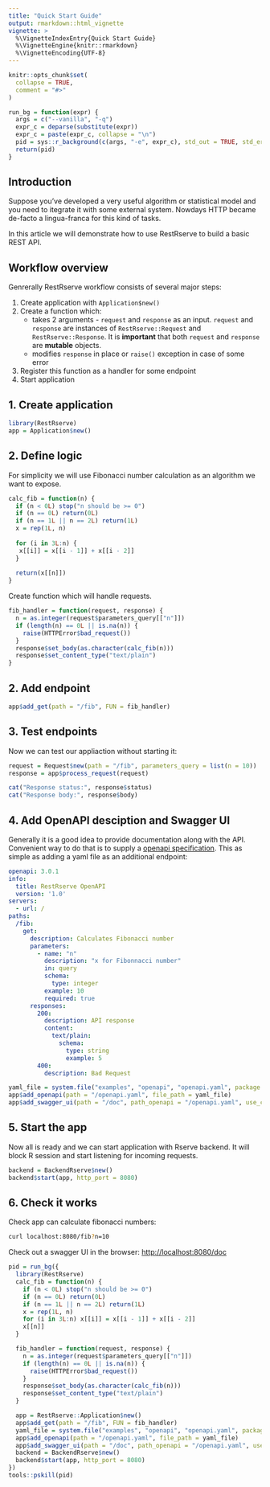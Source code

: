 ```yaml
---
title: "Quick Start Guide"
output: rmarkdown::html_vignette
vignette: >
  %\VignetteIndexEntry{Quick Start Guide}
  %\VignetteEngine{knitr::rmarkdown}
  %\VignetteEncoding{UTF-8}
---
```


```r
knitr::opts_chunk$set(
  collapse = TRUE,
  comment = "#>"
)
```

```r
run_bg = function(expr) {
  args = c("--vanilla", "-q")
  expr_c = deparse(substitute(expr))
  expr_c = paste(expr_c, collapse = "\n")
  pid = sys::r_background(c(args, "-e", expr_c), std_out = TRUE, std_err = TRUE)
  return(pid)
}
```

## Introduction

Suppose you've developed a very useful algorithm or statistical model and you need to itegrate it with some external system. Nowdays HTTP became de-facto a lingua-franca for this kind of tasks.

In this article we will demonstrate how to use RestRserve to build a basic REST API.


## Workflow overview

Genrerally RestRserve workflow consists of several major steps:

1. Create application with `Application$new()`
1. Create a function which:
    - takes 2 arguments - `request` and `response` as an input. `request` and `response` are instances of `RestRserve::Request` and `RestRserve::Response`. It is **important** that both `request` and `response` are **mutable** objects.
    - modifies `response` in place or `raise()` exception in case of some error
1. Register this function as a handler for some endpoint
1. Start application


## 1. Create application

```r
library(RestRserve)
app = Application$new()
```

## 2. Define logic 

For simplicity we will use Fibonacci number calculation as an algorithm we want to expose.

```r
calc_fib = function(n) {
  if (n < 0L) stop("n should be >= 0")
  if (n == 0L) return(0L)
  if (n == 1L || n == 2L) return(1L)
  x = rep(1L, n)
  
  for (i in 3L:n) {
   x[[i]] = x[[i - 1]] + x[[i - 2]] 
  }
  
  return(x[[n]])
}
```

Create function which will handle requests.

```r
fib_handler = function(request, response) {
  n = as.integer(request$parameters_query[["n"]])
  if (length(n) == 0L || is.na(n)) {
    raise(HTTPError$bad_request())
  }
  response$set_body(as.character(calc_fib(n)))
  response$set_content_type("text/plain")
}
```

## 2. Add endpoint

```r
app$add_get(path = "/fib", FUN = fib_handler)
```

## 3. Test endpoints

Now we can test our appliaction without starting it:

```r
request = Request$new(path = "/fib", parameters_query = list(n = 10))
response = app$process_request(request)

cat("Response status:", response$status)
cat("Response body:", response$body)
```

## 4. Add OpenAPI desciption and Swagger UI

Generally it is a good idea to provide documentation along with the API.  Convenient way to do that is to supply a [openapi specification](https://swagger.io/docs/specification/about/). This as simple as adding a yaml file as an additional endpoint:

```yaml
openapi: 3.0.1
info:
  title: RestRserve OpenAPI
  version: '1.0'
servers:
  - url: /
paths:
  /fib:
    get:
      description: Calculates Fibonacci number
      parameters:
        - name: "n"
          description: "x for Fibonnacci number"
          in: query
          schema:
            type: integer
          example: 10
          required: true
      responses:
        200:
          description: API response
          content:
            text/plain:
              schema:
                type: string
                example: 5
        400:
          description: Bad Request
```

```r
yaml_file = system.file("examples", "openapi", "openapi.yaml", package = "RestRserve")
app$add_openapi(path = "/openapi.yaml", file_path = yaml_file)
app$add_swagger_ui(path = "/doc", path_openapi = "/openapi.yaml", use_cdn = TRUE)
```

## 5. Start the app

Now all is ready and we can start application with Rserve backend. It will block R session and start listening for incoming requests.

```r
backend = BackendRserve$new()
backend$start(app, http_port = 8080)
```

## 6. Check it works

Check app can calculate fibonacci numbers:

```bash
curl localhost:8080/fib?n=10
```

Check out a swagger UI in the browser: [http://localhost:8080/doc](http://localhost:8080/doc)



```r
pid = run_bg({
  library(RestRserve)
  calc_fib = function(n) {
    if (n < 0L) stop("n should be >= 0")
    if (n == 0L) return(0L)
    if (n == 1L || n == 2L) return(1L)
    x = rep(1L, n)
    for (i in 3L:n) x[[i]] = x[[i - 1]] + x[[i - 2]]
    x[[n]]
  }

  fib_handler = function(request, response) {
    n = as.integer(request$parameters_query[["n"]])
    if (length(n) == 0L || is.na(n)) {
      raise(HTTPError$bad_request())
    }
    response$set_body(as.character(calc_fib(n)))
    response$set_content_type("text/plain")
  }

  app = RestRserve::Application$new()
  app$add_get(path = "/fib", FUN = fib_handler)
  yaml_file = system.file("examples", "openapi", "openapi.yaml", package = "RestRserve")
  app$add_openapi(path = "/openapi.yaml", file_path = yaml_file)
  app$add_swagger_ui(path = "/doc", path_openapi = "/openapi.yaml", use_cdn = TRUE)
  backend = BackendRserve$new()
  backend$start(app, http_port = 8080)
})
tools::pskill(pid)
```

